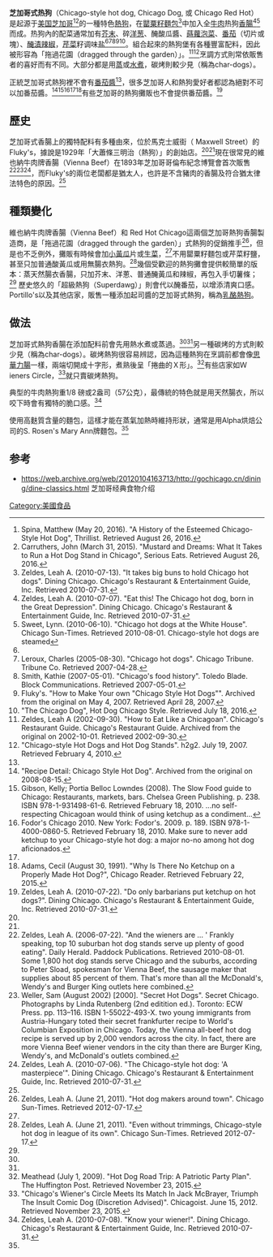 {{Infobox Prepared Food
| name = 芝加哥式热狗
| image = [[File:Chicago_hot_dog.jpg|300px]]
| caption = 
| alternate_name = 
| country = [[美国|美国]]
| region = [[芝加哥|芝加哥]]
| creator = 
| course = 主食
| served = 热食
| main_ingredient = 纯牛肉肠<br />罂粟籽面包<br />黄芥末<br />切碎的白洋葱<br />切碎的绿萝卜<br />腌小尖辣椒<br/>番茄片<br/>莳萝泡菜<br/>芹菜籽盐<ref>{{Cite web|last =Vienna Beef hot dogs|title =The Periodic Table of Vienna: Chicago Style Hot Dog Condiments|url =http://www.viennabeef.com/culture/chicagostyle.asp|accessdate =2009-03-25|postscript =.|archive-date =2013-03-13|archive-url =https://web.archive.org/web/20130313215523/http://www.viennabeef.com/culture/chicagostyle.asp|dead-url =no}}</ref>
| variations =
| calories =
| other =
}}

'''芝加哥式热狗'''（Chicago-style hot dog, Chicago Dog, 或 Chicago Red Hot）是起源于[[美国|美国]][[芝加哥|芝加哥]]<ref name=":0">Spina, Matthew (May 20, 2016). "A History of the Esteemed Chicago-Style Hot Dog", Thrillist. Retrieved August 26, 2016.</ref><ref>Carruthers, John (March 31, 2015). "Mustard and Dreams: What It Takes to Run a Hot Dog Stand in Chicago", Serious Eats. Retrieved August 26, 2016.</ref>的一種特色[[熱狗|熱狗]]，在[[罌粟籽|罌粟籽]][[麵包|麵包]]<ref name=":3">Zeldes, Leah A. (2010-07-13). "It takes big buns to hold Chicago hot dogs". Dining Chicago. Chicago's Restaurant & Entertainment Guide, Inc. Retrieved 2010-07-31.</ref>中加入全[[牛肉|牛肉]]热狗[[香腸|香腸]]<ref>Zeldes, Leah A. (2010-07-07). "Eat this! The Chicago hot dog, born in the Great Depression". Dining Chicago. Chicago's Restaurant & Entertainment Guide, Inc. Retrieved 2010-07-31.</ref><ref>Sweet, Lynn. (2010-06-10). "Chicago hot dogs at the White House". Chicago Sun-Times. Retrieved 2010-08-01. Chicago-style hot dogs are steamed</ref>而成。热狗內的配菜通常加有[[芥末|芥末]]、碎[[洋葱|洋葱]]、醃酸瓜醬、[[蒔蘿|蒔蘿]][[泡菜|泡菜]]、[[番茄|番茄]]（切片或塊）、[[腌渍|醃漬]][[辣椒|辣椒]]，[[芹菜|芹菜]]籽调味[[盐|盐]]<ref name=":0" /><ref>Leroux, Charles (2005-08-30). "Chicago hot dogs". Chicago Tribune. Tribune Co. Retrieved 2007-04-28.</ref><ref name=":4">Smith, Kathie (2007-05-01). "Chicago's food history". Toledo Blade. Block Communications. Retrieved 2007-05-01.</ref><ref>Fluky's. "How to Make Your own "Chicago Style Hot Dogs"". Archived from the original on May 4, 2007. Retrieved April 28, 2007.</ref><ref>"The Chicago Dog", Hot Dog Chicago Style. Retrieved July 18, 2016.</ref>。組合起來的熱狗堡有各種豐富配料，因此被形容為「拖過花園（dragged through the garden）」。<ref name=":1">Zeldes, Leah A (2002-09-30). "How to Eat Like a Chicagoan". Chicago's Restaurant Guide. Chicago's Restaurant Guide. Archived from the original on 2002-10-01. Retrieved 2002-09-30.</ref><ref>"Chicago-style Hot Dogs and Hot Dog Stands". h2g2. July 19, 2007. Retrieved February 4, 2010.</ref>烹調方式則常依販售者的喜好而有不同。大部分都是用[[蒸|蒸]]或[[水煮|水煮]]，碳烤則較少見（稱為char-dogs）。

正統芝加哥式熱狗裡不會有[[番茄醬|番茄醬]]<ref name=":0" />，很多芝加哥人和熱狗愛好者都認為絕對不可以加番茄醬。<ref>"Recipe Detail: Chicago Style Hot Dog". Archived from the original on 2008-08-15.</ref><ref>Gibson, Kelly; Portia Belloc Lowndes (2008). The Slow Food guide to Chicago: Restaurants, markets, bars. Chelsea Green Publishing. p. 238. ISBN 978-1-931498-61-6. Retrieved February 18, 2010. ...no self-respecting Chicagoan would think of using ketchup as a condiment...</ref><ref name="#1">Fodor's Chicago 2010. New York: Fodor's. 2009. p. 189. ISBN 978-1-4000-0860-5. Retrieved February 18, 2010. Make sure to never add ketchup to your Chicago-style hot dog: a major no-no among hot dog aficionados.</ref><ref name="#1"/><ref>Adams, Cecil (August 30, 1991). "Why Is There No Ketchup on a Properly Made Hot Dog?", Chicago Reader. Retrieved February 22, 2015.</ref>有些芝加哥的熱狗攤販也不會提供番茄醬。<ref>Zeldes, Leah A. (2010-07-22). "Do only barbarians put ketchup on hot dogs?". Dining Chicago. Chicago's Restaurant & Entertainment Guide, Inc. Retrieved 2010-07-31.</ref>

== 歷史 ==
芝加哥式香腸上的獨特配料有多種由來，位於馬克士威街（ Maxwell Street）的Fluky's，據說是1929年「大蕭條三明治（熱狗）」的創始店。<ref name=":0" /><ref name=":1" />現在很常見的維也納牛肉牌香腸（Vienna Beef）在1893年芝加哥哥倫布紀念博覽會首次販售<ref>Zeldes, Leah A. (2006-07-22). "And the wieners are ... ' Frankly speaking, top 10 suburban hot dog stands serve up plenty of good eating". Daily Herald. Paddock Publications. Retrieved 2010-08-01. Some 1,800 hot dog stands serve Chicago and the suburbs, according to Peter Sload, spokesman for Vienna Beef, the sausage maker that supplies about 85 percent of them. That's more than all the McDonald's, Wendy's and Burger King outlets here combined.</ref><ref>Weller, Sam (August 2002) [2000]. "Secret Hot Dogs". Secret Chicago. Photographs by Linda Rutenberg (2nd editition ed.). Toronto: ECW Press. pp. 113–116. ISBN 1-55022-493-X. two young immigrants from Austria-Hungary toted their secret frankfurter recipe to World's Columbian Exposition in Chicago. Today, the Vienna all-beef hot dog recipe is served up by 2,000 vendors across the city. In fact, there are more Vienna Beef wiener vendors in the city than there are Burger King, Wendy's, and McDonald's outlets combined.</ref><ref name=":2">Zeldes, Leah A. (2010-07-06). "The Chicago-style hot dog: 'A masterpiece'". Dining Chicago. Chicago's Restaurant & Entertainment Guide, Inc. Retrieved 2010-07-31.</ref>，而Fluky's的兩位老闆都是猶太人，也許是不含豬肉的香腸及符合猶太律法特色的原因。<ref name=":2" />

== 種類變化 ==
維也納牛肉牌香腸（Vienna Beef）和 Red Hot Chicago這兩個芝加哥熱狗香腸製造商，是「拖過花園（dragged through the garden）」式熱狗的促銷推手<ref>Zeldes, Leah A. (June 21, 2011). "Hot dog makers around town". Chicago Sun-Times. Retrieved 2012-07-17.</ref>，但是也不乏例外，攤販有時候會加[[小黃瓜|小黃瓜]]片或[[莴苣|生菜]]，<ref name=":0" />不用罌粟籽麵包或芹菜籽鹽，甚至只加普通酸黃瓜或用無腸衣熱狗。<ref>Zeldes, Leah A. (June 21, 2011). "Even without trimmings, Chicago-style hot dog in league of its own". Chicago Sun-Times. Retrieved 2012-07-17.</ref>幾個受歡迎的熱狗攤會提供較簡單的版本：蒸天然腸衣香腸，只加芥末、洋蔥、普通醃黃瓜和辣椒，再包入手切薯條；<ref name=":0" /> 歷史悠久的「超級熱狗（Superdawg）」則會代以醃番茄，以增添清爽口感。Portillo's以及其他店家，販售一種添加起司醬的芝加哥式熱狗，稱為[[乳酪熱狗|乳酪熱狗]]。

== 做法 ==
芝加哥式熱狗香腸在添加配料前會先用熱水煮或蒸過。<ref name=":0" /><ref name=":4" />另一種碳烤的方式則較少見（稱為char-dogs）。碳烤熱狗很容易辨認，因為這種熱狗在烹調前都會像[[思華力腸|思華力腸]]一樣，兩端切開成十字形，煮熟後呈「捲曲的Ｘ形」。<ref>Meathead (July 1, 2009). "Hot Dog Road Trip: A Patriotic Party Plan". The Huffington Post. Retrieved November 23, 2015.</ref>有些店家如Ｗieners Circle，<ref>"Chicago's Wiener's Circle Meets Its Match In Jack McBrayer, Triumph The Insult Comic Dog (Discretion Advised)". Chicagoist. June 15, 2012. Retrieved November 23, 2015.</ref>就只賣碳烤熱狗。

典型的牛肉熱狗重1/8 磅或2盎司（57公克），最傳統的特色就是用天然腸衣，所以咬下時會有獨特的脆口感。<ref>Zeldes, Leah A. (2010-07-08). "Know your wiener!". Dining Chicago. Chicago's Restaurant & Entertainment Guide, Inc. Retrieved 2010-07-31.</ref>

使用高麩質含量的麵包，這樣才能在蒸氣加熱時維持形狀，通常是用Alpha烘焙公司的S. Rosen's Mary Ann牌麵包。<ref name=":3" />

== 参考 ==
* https://web.archive.org/web/20120104163713/http://gochicago.cn/dining/dine-classics.html 芝加哥经典食物介绍

[[Category:美國食品|Category:美國食品]]